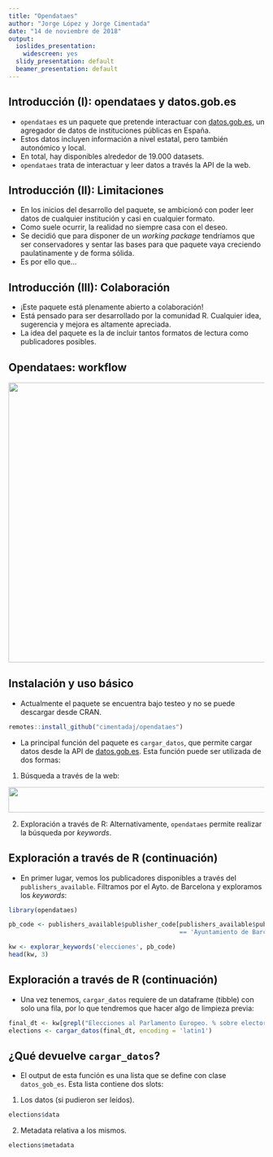 ```yaml
---
title: "Opendataes"
author: "Jorge López y Jorge Cimentada"
date: "14 de noviembre de 2018"
output:
  ioslides_presentation:
    widescreen: yes
  slidy_presentation: default
  beamer_presentation: default
---
```

  

## Introducción (I): opendataes y datos.gob.es

- `opendataes` es un paquete que pretende interactuar con [datos.gob.es](https://datos.gob.es), un agregador de datos de instituciones públicas en España. 
- Estos datos incluyen información a nivel estatal, pero también autonómico y local.
- En total, hay disponibles alrededor de 19.000 datasets.
- `opendataes` trata de interactuar y leer datos a través la API de la web.

## Introducción (II): Limitaciones

- En los inicios del desarrollo del paquete, se ambicionó con poder leer datos de cualquier institución y casi en cualquier formato.
- Como suele ocurrir, la realidad no siempre casa con el deseo.
- Se decidió que para disponer de un *working package* tendríamos que ser conservadores y sentar las bases para que paquete vaya creciendo paulatinamente y de forma sólida.
- Es por ello que...

## Introducción (III): Colaboración

- ¡Este paquete está plenamente abierto a colaboración! 
- Está pensado para ser desarrollado por la comunidad R. Cualquier idea, sugerencia y mejora es altamente apreciada.
- La idea del paquete es la de incluir tantos formatos de lectura como publicadores posibles.

## Opendataes: workflow

<img src="opendataes_diagram.jpeg" align="center" height="550" width="955"/>

## Instalación y uso básico

- Actualmente el paquete se encuentra bajo testeo y no se puede descargar desde CRAN.

```r
remotes::install_github("cimentadaj/opendataes")
```

- La principal función del paquete es `cargar_datos`, que permite cargar datos desde la API de [datos.gob.es](https://datos.gob.es). Esta función puede ser utilizada de dos formas:

1. Búsqueda a través de la web:

<img src="path_id.png" align="center" height="50" width="1000"/>

2. Exploración a través de R: Alternativamente, `opendataes` permite realizar la búsqueda por *keywords*. 

## Exploración a través de R (continuación)

- En primer lugar, vemos los publicadores disponibles a través del `publishers_available`. Filtramos por el Ayto. de Barcelona y exploramos los *keywords*:

```r
library(opendataes)
```


```r
pb_code <- publishers_available$publisher_code[publishers_available$publishers
                                               == 'Ayuntamiento de Barcelona']

kw <- explorar_keywords('elecciones', pb_code)
head(kw, 3)
```


## Exploración a través de R (continuación)

- Una vez tenemos, `cargar_datos` requiere de un dataframe (tibble) con solo una fila, por lo que tendremos que hacer algo de limpieza previa:

```r
final_dt <- kw[grepl("Elecciones al Parlamento Europeo. % sobre electores", kw$description), ]
elections <- cargar_datos(final_dt, encoding = 'latin1')
```

## ¿Qué devuelve `cargar_datos`?

- El output de esta función es una lista que se define con clase `datos_gob_es`. Esta lista contiene dos slots:

1. Los datos (si pudieron ser leídos).

```r
elections$data
```

2. Metadata relativa a los mismos.

```r
elections$metadata
```



